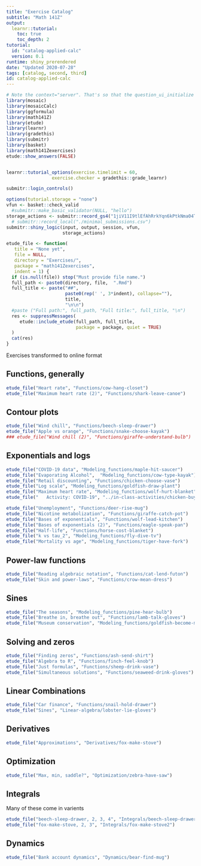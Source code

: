 ```yaml
---
title: "Exercise Catalog"
subtitle: "Math 141Z"
output:
  learnr::tutorial:
    toc: true
    toc_depth: 2
tutorial:
  id: "catalog-applied-calc"
  version: 0.1
runtime: shiny_prerendered
date: "Updated 2020-07-28"
tags: [catalog, second, third]
id: catalog-applied-calc
---
```


```r
# Note the context="server". That's so that the question_ui_initialize methods from etude will be registered.
library(mosaic)
library(mosaicCalc)
library(ggformula)
library(math141Z)
library(etude)
library(learnr)
library(gradethis)
library(submitr)
library(basket)
library(math141Zexercises)
etude::show_answers(FALSE)


learnr::tutorial_options(exercise.timelimit = 60,
                 exercise.checker = gradethis::grade_learnr)
```

```r
submitr::login_controls()
```

```r
options(tutorial.storage = "none")
vfun <- basket::check_valid
  #submitr::make_basic_validator(NULL, "hello")
storage_actions <- submitr::record_gs4("1jiV11I9tlEfAhRrkYqn6kPtkNma04TEpSCk-XMSuIRM", "statprep.annie@gmail.com", vfun)
  # submitr::record_local("./minimal_submissions.csv")
submitr::shiny_logic(input, output, session, vfun,
                     storage_actions)
```

```r
etude_file <- function(
   title = "None yet",
   file = NULL,
   directory = "Exercises/",
   package = "math141Zexercises",
   indent = 1) {
  if (is.null(file)) stop("Must provide file name.")
  full_path <- paste0(directory, file,  ".Rmd")
  full_title <- paste("##", 
                      paste0(rep(' ', 3*indent), collapse=""),
                      title,
                      "\n\n")
  #paste ("Full path:", full_path, "Full title:", full_title, "\n")
  res <- suppressMessages(
     etude::include_etude(full_path, full_title,  
                          package = package, quiet = TRUE)
  )
  cat(res)
}
```

Exercises transformed to online format

## Functions, generally

```r
etude_file("Heart rate", "Functions/cow-hang-closet")
etude_file("Maximum heart rate (2)", "Functions/shark-leave-canoe")
```

## Contour plots

```r
etude_file("Wind chill", "Functions/beech-sleep-drawer")
etude_file("Apple vs orange", "Functions/snake-choose-kayak")
### etude_file("Wind chill (2)", "Functions/giraffe-understand-bulb")
```


## Exponentials and logs


```r
etude_file("COVID-19 data", "Modeling_functions/maple-hit-saucer")
etude_file("Evaporating Alcohol",  "Modeling_functions/cow-type-kayak")
etude_file("Retail discounting", "Functions/chicken-choose-vase")
etude_file("Log scale", "Modeling_functions/goldfish-draw-plant")
etude_file("Maximum heart rate", "Modeling_functions/wolf-hurt-blanket")
etude_file("   Activity: COVID-19", "../in-class-activities/chicken-buy-shoe")

etude_file("Unemployment", "Functions/deer-rise-mug")
etude_file("Nicotine metabolization", "Functions/giraffe-catch-pot")
etude_file("Bases of exponentials", "Functions/wolf-lead-kitchen")
etude_file("Bases of exponentials (2)", "Functions/eagle-speak-pan")
etude_file("Half-life", "Functions/horse-cost-blanket")
etude_file("k vs tau_2", "Modeling_functions/fly-dive-tv")
etude_file("Mortality vs age", "Modeling_functions/tiger-have-fork")

```

## Power-law functions

```r
etude_file("Reading algebraic notation", "Functions/cat-lend-futon")
etude_file("Skin and power-laws", "Functions/crow-mean-dress")
```


## Sines

```r
etude_file("The seasons", "Modeling_functions/pine-hear-bulb")
etude_file("Breathe in, breathe out", "Functions/lamb-talk-gloves")
etude_file("Museum conservation", "Modeling_functions/goldfish-become-magnet")
```

## Solving and zeros

```r
etude_file("Finding zeros", "Functions/ash-send-shirt")
etude_file("Algebra to R", "Functions/finch-feel-knob")
etude_file("Just formulas", "Functions/sheep-drink-vase")
etude_file("Simultaneous solutions", "Functions/seaweed-drink-gloves")
```

## Linear Combinations

```r
etude_file("Car finance", "Functions/snail-hold-drawer")
etude_file("Sines", "Linear-algebra/lobster-lie-gloves")
```

## Derivatives

```r
etude_file("Approximations", "Derivatives/fox-make-stove")
```

## Optimization

```r
etude_file("Max, min, saddle?", "Optimization/zebra-have-saw")
```

## Integrals

Many of these come in varients

```r
etude_file("beech-sleep-drawer, 2, 3, 4", "Integrals/beech-sleep-drawer")
etude_file("fox-make-stove, 2, 3", "Integrals/fox-make-stove2")
```

## Dynamics

```r
etude_file("Bank account dynamics", "Dynamics/bear-find-mug")
```
